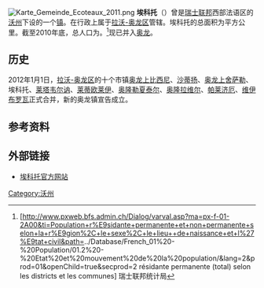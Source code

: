 [[File:Karte_Gemeinde_Ecoteaux_2011.png|thumb]]
'''埃科托'''（{{lang-fr|Écoteaux}}）曾是[[瑞士联邦|瑞士联邦]]西部法语区的[[沃州|沃州]]下设的一个[[瑞士市镇|镇]]。在行政上属于[[拉沃-奥龙区|拉沃-奥龙区]]管辖。埃科托的总面积为{{smn|3.56|5|100}}平方公里。截至2010年底，总人口为{{smn|356|6}}。<ref>{{fr}}[http://www.pxweb.bfs.admin.ch/Dialog/varval.asp?ma=px-f-01-2A00&ti=Population+r%E9sidante+permanente+et+non+permanente+selon+la+r%E9gion%2C+le+sexe%2C+le+lieu++de+naissance+et+l%27%E9tat+civil&path=../Database/French_01%20-%20Population/01.2%20-%20Etat%20et%20mouvement%20de%20la%20population/&lang=2&prod=01&openChild=true&secprod=2 résidante permanente (total) selon les districts et les communes] {{Wayback|url=http://www.pxweb.bfs.admin.ch/Dialog/varval.asp?ma=px-f-01-2A00&ti=Population+r%E9sidante+permanente+et+non+permanente+selon+la+r%E9gion%2C+le+sexe%2C+le+lieu++de+naissance+et+l%27%E9tat+civil&path=..%2FDatabase%2FFrench_01%20-%20Population%2F01.2%20-%20Etat%20et%20mouvement%20de%20la%20population%2F&lang=2&prod=01&openChild=true&secprod=2 |date=20150102165023 }} 瑞士联邦统计局</ref>现已并入[[奥龙_(瑞士)|奥龙]]。

==历史==
2012年1月1日，[[拉沃-奥龙区|拉沃-奥龙区]]的十个市镇[[奥龙上比西尼|奥龙上比西尼]]、[[沙蒂扬|沙蒂扬]]、[[奥龙上舍萨勒|奥龙上舍萨勒]]、埃科托、[[莱塔韦尔讷_(沃州)|莱塔韦尔讷]]、[[莱蒂欧莱伊|莱蒂欧莱伊]]、[[奥隆勒夏泰尔|奥隆勒夏泰尔]]、[[奥隆拉维尔|奥隆拉维尔]]、[[帕莱济厄|帕莱济厄]]、[[维伊布罗瓦|维伊布罗瓦]]正式合并，新的奥龙镇宣告成立。

==参考资料==
{{reflist}}

==外部链接==
*{{fr}}[https://web.archive.org/web/20170516163002/http://ecoteaux.ch/ 埃科托官方网站]

{{DEFAULTSORT:Écoteaux}}
[[Category:沃州|Category:沃州]]